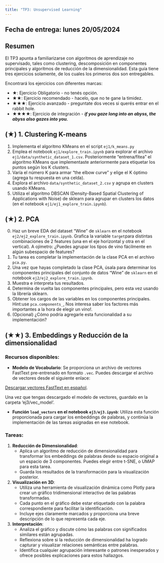 ```yaml
---
title: "TP3: Unsupervised Learning"
---
```

## Fecha de entrega: lunes 20/05/2024

## Resumen

El TP3 apunta a familiarizarse con algoritmos de aprendizaje no supervisado, tales como clustering, descomposición en componentes principales y algoritmos de reducción de la dimensionalidad. Esta guía tiene tres ejercicios solamente, de los cuales los primeros dos son entregables.

Encontrará los ejercicios con diferentes marcas:

-   ★: Ejercicio Obligatorio - no tenés opción.
-   ★★: Ejercicio recomendado - hacelo, que no te gane la timidez.
-   ★★★: Ejercicio avanzado - preguntate dos veces si querés entrar en el rabbit hole.
-   ★★★★: Ejercicio de integración - ***if you gaze long into an abyss, the abyss also gazes into you.***

## (★) 1. Clustering K-means

1. Implementa el algoritmo KMeans en el script `ej1/k_means.py`
2. Emplea el notebook `ej1/explore_train.ipynb` para explorar el archivo `ej1/data/synthetic_dataset_1.csv`. Posteriormente "entrena/fitea" el algoritmo KMeans que implementaste anteriormente para etiquetar los puntos según los K clusters.
3. Varía el número K para armar "the elbow curve" y elige el K óptimo (agrega tu respuesta en una celda).
4. Explora el archivo `data/synthetic_dataset_2.csv` y agrupa en clusters usando KMeans.
5. Utiliza el algoritmo DBSCAN (Density-Based Spatial Clustering of Applications with Noise) de sklearn para agrupar en clusters los datos (en el notebook `ej1/ej1_explore_train.ipynb`).

## (★) 2. PCA

0. Haz un breve EDA del dataset "Wine" de `sklearn` en el notebook `ej2/ej2_explore_train.ipynb`. Grafica la variable `target`para distintas combinaciones de 2 features (una en el eje horizontal y otra en el vertical). A ojímetro: ¿Puedes agrupar los tipos de vino fácilmente en algún subespacio de features? 
1. Tu tarea es completar la implementación de la clase PCA en el archivo `pca.py`.
2. Una vez que hayas completado la clase PCA, úsala para determinar los componentes principales del conjunto de datos "Wine" de `sklearn` en el notebook `ej2/ej2_explore_train.ipynb`.
3. Muestra e interpreta tus resultados. 
4. Determina de vuelta las componentes principales, pero esta vez usando la librería sklearn.
5. Obtener los cargos de las variables en los componentes principales. Hint:use `pca.components_`, Nos interesa saber los factores más importantes a la hora de elegir un vino!.
6. (Opcional) ¿Cómo podría agregarle esta funcionalidad a su implementación?

## (★★) 3. Embeddings y Reducción de la dimensionalidad 

### Recursos disponibles:

- **Modelo de Vocabulario**: Se proporciona un archivo de vectores FastText pre-entrenado en formato `.vec`. Puedes descargar el archivo de vectores desde el siguiente enlace: 

[Descargar vectores FastText en español](https://dl.fbaipublicfiles.com/fasttext/vectors-crawl/cc.es.300.vec.gz).

Una vez que tengas descargado el modelo de vectores, guardalo en la carpeta 'ej3/vec_model'.

- **Función `load_vectors` en el notebook `ej3/ej3.ipynb`**: Utiliza esta función proporcionada para cargar los embeddings de palabras, y continúa la implementación de las tareas asignadas en ese notebook.

### Tareas:

1. **Reducción de Dimensionalidad**:
   - Aplica un algoritmo de reducción de dimensionalidad para transformar los embeddings de palabras desde su espacio original a un espacio de 3 componentes. Puedes elegir entre t-SNE, o UMAP para esta tarea.
   - Guarda los resultados de la transformación para la visualización posterior.

2. **Visualización en 3D**:
   - Utiliza una herramienta de visualización dinámica como Plotly para crear un gráfico tridimensional interactivo de las palabras transformadas.
   - Cada punto en el gráfico debe estar etiquetado con la palabra correspondiente para facilitar la identificación.
   - Incluye ejes claramente marcados y proporciona una breve descripción de lo que representa cada eje.

3. **Interpretación**:
   - Analiza el gráfico y discute cómo las palabras con significados similares están agrupadas.
   - Reflexiona sobre si la reducción de dimensionalidad ha logrado capturar y visualizar relaciones semánticas entre palabras.
   - Identifica cualquier agrupación interesante o patrones inesperados y ofrece posibles explicaciones para estos hallazgos.




